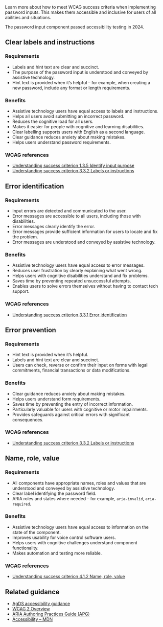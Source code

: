 Learn more about how to meet WCAG success criteria when implementing password inputs. This makes them accessible and inclusive for users of all abilities and situations.

The password input component passed accessibility testing in 2024.

## Clear labels and instructions

### Requirements

- Labels and hint text are clear and succinct.
- The purpose of the password input is understood and conveyed by assistive technology.
- Hint text is provided when it’s helpful – for example, when creating a new password, include any format or length requirements.

### Benefits

- Assistive technology users have equal access to labels and instructions.
- Helps all users avoid submitting an incorrect password.
- Reduces the cognitive load for all users.
- Makes it easier for people with cognitive and learning disabilities.
- Clear labelling supports users with English as a second language.
- Clear guidance reduces anxiety about making mistakes.
- Helps users understand password requirements.

### WCAG references

- [Understanding success criterion 1.3.5 Identify input purpose](https://www.w3.org/WAI/WCAG21/Understanding/identify-input-purpose.html)
- [Understanding success criterion 3.3.2 Labels or instructions](https://www.w3.org/WAI/WCAG21/Understanding/labels-or-instructions.html)

## Error identification

### Requirements

- Input errors are detected and communicated to the user.
- Error messages are accessible to all users, including those with disabilities.
- Error messages clearly identify the error.
- Error messages provide sufficient information for users to locate and fix the problem.
- Error messages are understood and conveyed by assistive technology.

### Benefits

- Assistive technology users have equal access to error messages.
- Reduces user frustration by clearly explaining what went wrong.
- Helps users with cognitive disabilities understand and fix problems.
- Saves time by preventing repeated unsuccessful attempts.
- Enables users to solve errors themselves without having to contact tech support.

### WCAG references

- [Understanding success criterion 3.3.1 Error identification](https://www.w3.org/WAI/WCAG21/Understanding/error-identification.html)

## Error prevention

### Requirements

- Hint text is provided when it’s helpful.
- Labels and hint text are clear and succinct.
- Users can check, reverse or confirm their input on forms with legal commitments, financial transactions or data modifications.

### Benefits

- Clear guidance reduces anxiety about making mistakes.
- Helps users understand form requirements.
- Saves time by preventing the entry of incorrect information.
- Particularly valuable for users with cognitive or motor impairments.
- Provides safeguards against critical errors with significant consequences.

### WCAG references

- [Understanding success criterion 3.3.2 Labels or instructions](https://www.w3.org/WAI/WCAG21/Understanding/labels-or-instructions.html)

## Name, role, value

### Requirements

- All components have appropriate names, roles and values that are understood and conveyed by assistive technology.
- Clear label identifying the password field.
- ARIA roles and states where needed – for example, `aria-invalid`, `aria-required`.

### Benefits

- Assistive technology users have equal access to information on the state of the component.
- Improves usability for voice control software users.
- Helps users with cognitive challenges understand component functionality.
- Makes automation and testing more reliable.

### WCAG references

- [Understanding success criterion 4.1.2 Name, role, value](https://www.w3.org/WAI/WCAG21/Understanding/name-role-value.html)

## Related guidance

- [AgDS accessibility guidance](/foundations/accessibility)
- [WCAG 2 Overview](https://www.w3.org/WAI/standards-guidelines/wcag/)
- [ARIA Authoring Practices Guide (APG)](https://www.w3.org/WAI/ARIA/apg/)
- [Accessibility – MDN](https://developer.mozilla.org/en-US/docs/Web/Accessibility)
